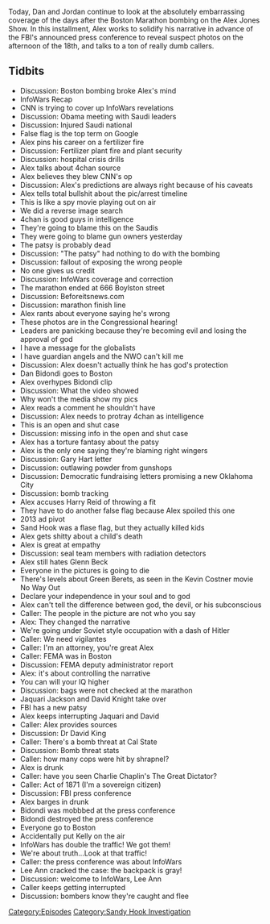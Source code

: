 {{DEFAULTSORT:
    #_EPISODE_0355:April 18, 2013
}}{{Episode
    | title           = April 18, 2013
    | caption         = Listen to this episode on [https://knowledgefight.libsyn.com/knowledge-fight-april-18-2013 Libsyn] [https://open.spotify.com/episode/4hkzyA0QYqCABugULogJ8O Spotify], Read the [[Transcript/355: April 18, 2013|Unofficial Transcript]]
    | episodeNumber   = 355
    | length          = 03:46:21
    | airDate         = October 14, 2019
    | coverageDate    = April 18, 2013
    | episodeType     = [[:Category:Sandy Hook Investigation|Sandy Hook Investigation]]
    | appearance      = [[Dan Bidondi]], [[Gary Hart]], [[Harry Reid]], [[Glenn Beck]], [[Jakari Jackson]], [[David Knight]], [[Kelly Jones]], [[Lee Ann McAdoo]]
    | previousEpisode = [[354: October 8-9, 2019]]
    | nextEpisode     = [[356: October 11, 2019]]
}}

{{Stub}}

Today, Dan and Jordan continue to look at the absolutely embarrassing coverage of the days after the Boston Marathon bombing on the Alex Jones Show. In this installment, Alex works to solidify his narrative in advance of the FBI's announced press conference to reveal suspect photos on the afternoon of the 18th, and talks to a ton of really dumb callers.

==Tidbits==

*Discussion: Boston bombing broke Alex's mind
*InfoWars Recap
*CNN is trying to cover up InfoWars revelations
*Discussion: Obama meeting with Saudi leaders
*Discussion: Injured Saudi national
*False flag is the top term on Google
*Alex pins his career on a fertilizer fire
*Discussion: Fertilizer plant fire and plant security
*Discussion: hospital crisis drills
*Alex talks about 4chan source
*Alex believes they blew CNN's op
*Discussion: Alex's predictions are always right because of his caveats
*Alex tells total bullshit about the pic/arrest timeline
*This is like a spy movie playing out on air
*We did a reverse image search
*4chan is good guys in intelligence
*They're going to blame this on the Saudis
*They were going to blame gun owners yesterday
*The patsy is probably dead
*Discussion: "The patsy" had nothing to do with the bombing
*Discussion: fallout of exposing the wrong people
*No one gives us credit
*Discussion: InfoWars coverage and correction
*The marathon ended at 666 Boylston street
*Discussion: Beforeitsnews.com
*Discussion: marathon finish line
*Alex rants about everyone saying he's wrong
*These photos are in the Congressional hearing!
*Leaders are panicking because they're becoming evil and losing the approval of god
*I have a message for the globalists
*I have guardian angels and the NWO can't kill me
*Discussion: Alex doesn't actually think he has god's protection
*Dan Bidondi goes to Boston
*Alex overhypes Bidondi clip
*Discussion: What the video showed
*Why won't the media show my pics
*Alex reads a comment he shouldn't have
*Discussion: Alex needs to protray 4chan as intelligence
*This is an open and shut case
*Discussion: missing info in the open and shut case
*Alex has a torture fantasy about the patsy
*Alex is the only one saying they're blaming right wingers
*Discussion: Gary Hart letter
*Discussion: outlawing powder from gunshops
*Discussion: Democratic fundraising letters promising a new Oklahoma City
*Discussion: bomb tracking
*Alex accuses Harry Reid of throwing a fit
*They have to do another false flag because Alex spoiled this one
*2013 ad pivot
*Sand Hook was a flase flag, but they actually killed kids
*Alex gets shitty about a child's death
*Alex is great at empathy
*Discussion: seal team members with radiation detectors
*Alex still hates Glenn Beck
*Everyone in the pictures is going to die
*There's levels about Green Berets, as seen in the Kevin Costner movie No Way Out
*Declare your independence in your soul and to god
*Alex can't tell the difference between god, the devil, or his subconscious
*Caller: The people in the picture are not who you say
*Alex: They changed the narrative
*We're going under Soviet style occupation with a dash of Hitler
*Caller: We need vigilantes
*Caller: I'm an attorney, you're great Alex
*Caller: FEMA was in Boston
*Discussion: FEMA deputy administrator report
*Alex: it's about controlling the narrative
*You can will your IQ higher
*Discussion: bags were not checked at the marathon
*Jaquari Jackson and David Knight take over
*FBI has a new patsy
*Alex keeps interrupting Jaquari and David
*Caller: Alex provides sources
*Discussion: Dr David King
*Caller: There's a bomb threat at Cal State
*Discussion: Bomb threat stats
*Caller: how many cops were hit by shrapnel?
*Alex is drunk
*Caller: have you seen Charlie Chaplin's The Great Dictator?
*Caller: Act of 1871 (I'm a sovereign citizen)
*Discussion: FBI press conference
*Alex barges in drunk
*Bidondi was mobbbed at the press conference
*Bidondi destroyed the press conference
*Everyone go to Boston
*Accidentally put Kelly on the air
*InfoWars has double the traffic! We got them!
*We're about truth...Look at that traffic!
*Caller: the press conference was about InfoWars
*Lee Ann cracked the case: the backpack is gray!
*Discussion: welcome to InfoWars, Lee Ann
*Caller keeps getting interrupted
*Discussion: bombers know they're caught and flee

[[Category:Episodes]]
[[Category:Sandy Hook Investigation]]

